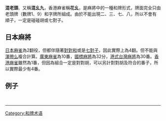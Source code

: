 {{noteTA
|G1=MA}}
'''混老頭'''、又稱'''混幺九'''，香港麻雀稱'''花幺'''，是麻將中的一種和牌形式，牌面完全只由老頭牌（數牌1、9）和字牌所組成。由於不能出現二、三、七、八，所以不會有順子，一定是碰碰胡或七對子。

== 日本麻將 ==
[[日本麻雀|日本麻雀]]為2翻役，但都伴隨著[[對對和|對對和]]或是[[七對子|七對子]]，因此實際上為4翻。但不能與[[渾帶么|渾帶么]]複合計算。[[廣東麻雀|廣東麻雀]]為10番，[[國標麻將|國標麻將]]為32分，[[港式台灣麻將|港式台灣麻將]]為30番。[[香港麻雀|香港麻雀]]雖然為1番，但因為組合一定是對對胡，可以另計對對胡及符合的番子，所以實際最少有4番。

==例子==
{{牌画|九萬}}{{牌画|九萬}}{{牌画|九萬}}{{牌画|一索}}{{牌画|一索}}{{牌画|一索}}{{牌画|一筒}}{{牌画|一筒}}   {{牌画|九筒}}{{牌画|九筒}}{{牌画|九筒|横}}{{牌画|東|二重横}}{{牌画|東}}{{牌画|東}}
----

{{牌画|一萬}}{{牌画|一萬}}{{牌画|九索}}{{牌画|九索}}{{牌画|一筒}}{{牌画|一筒}}{{牌画|九筒}}{{牌画|九筒}}{{牌画|白}}{{牌画|白}}{{牌画|中}}{{牌画|中}}{{牌画|西}}{{牌画|西}}
{{日本麻将}}

[[Category:和牌术语|Category:和牌术语]]